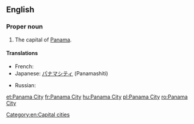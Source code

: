 {{wikipedia}}
==English==

===Proper noun===
{{en-proper noun|head=[[Panama]] [[City]]}}

# The capital of [[Panama]].

====Translations====
{{trans-top|capital of Panama}}
* French: {{t+|fr|Panamá}}
* Japanese: [[パナマシティ]] (Panamashiti)
{{trans-mid}}
* Russian: {{t+|ru|Панама|f|tr=Panáma}}
{{trans-bottom}}

[[Category:en:Capital cities]]

[[et:Panama City]]
[[fr:Panama City]]
[[hu:Panama City]]
[[pl:Panama City]]
[[ro:Panama City]]